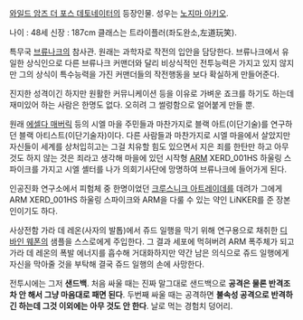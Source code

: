 [[와일드 암즈 더 포스 데토네이터]]의 등장인물. 성우는 [[노지마 아키오]].

나이 : 48세 신장 : 187cm
클래스는 트라이플러(좌도완소,左道玩笑).

특무국 [[브류나크]]의 참사관. 원래는 과학자로 작전의 입안을 담당한다. 브류나크에서 유일한 상식인으로 다른 브류나크 커맨더와 달리 비상식적인 전투능력은 가지고 있지 않지만 그의 상식이 특수능력을 가진 커맨더들의 작전행동을 보다 확실하게 만들어준다.

진지한 성격이긴 하지만 원활한 커뮤니케이션 등을 이유로 가벼운 죠크를 하기도 하는데 재미있어 하는 사람은 한명도 없다. 오히려 그 썰렁함으로 얼어붙게 만들 뿐.

원래 [[에셀다 매버릭]] 등의 시엘 마을 주민들과 마찬가지로 블랙 아트(이단기술)를 연구하던 블랙 아티스트(이단기술자)이다. 다른 사람들과 마찬가지로 시엘 마을에서 살았지만 자신들이 세계를 상처입히고는 그걸 치유할 힘도 있으면서 지은 죄를 한탄만 하고 아무 것도 하지 않는 것은 죄라고 생각해 마을에 있던 시작형 [[ARM]] XERD_001HS 하울링 스파이크를 가지고 시엘 셸터를 나가 의회기사단에 망명하여 브류나크에 들어가게 된다.

인공진화 연구소에서 피험체 중 한명이었던 [[크루스니크 아트레이데]]를 데려가 그에게 ARM XERD_001HS 하울링 스파이크와 ARM을 다룰 수 있는 약인 LiNKER를 준 장본인이기도 하다.

사상전함 가라 데 레온(사자의 발톱)에서 쥬드 일행을 막기 위해 연구용으로 채취한 [[디바인 웨폰]]의 샘플을 스스로에게 주입한다. 그 결과 세포에 먹혀버려 ARM 폭주체가 되고 가라 데 레온의 폭발 에너지를 흡수해 거대화하지만 약간 남은 의식으로 쥬드 일행에게 자신을 막아줄 것을 부탁해 결국 쥬드 일행의 손에 사망한다.

전투시에는 그저 '''샌드백'''. 처음 싸울 때는 진짜 말그대로 샌드백으로 '''공격은 물론 반격조차 안 해서 그냥 마음대로 패면 된다'''. 두번째 싸울 때는 공격하면 '''불속성 공격으로 반격하긴 하는데 그것 이외에는 아무 것도 안 한다'''. 날로 먹는 경험치 덩어리.
